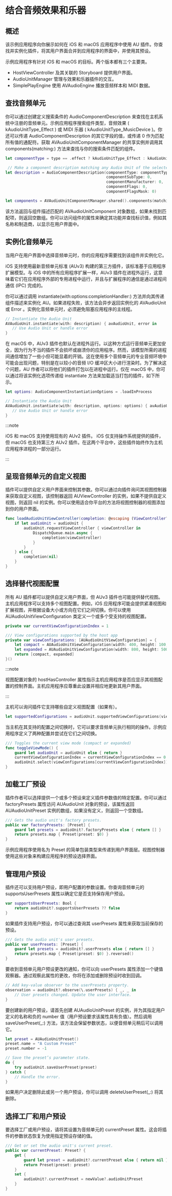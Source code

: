 # 结合音频效果和乐器

<ToBePolishedAfterTranslation />

<OriginalSource
  title="Incorporating audio effects and instruments"
  url="https://developer.apple.com/documentation/audiotoolbox/audio_unit_v3_plug-ins/incorporating_audio_effects_and_instruments"
  summary="通过托管音频单元 (AU) 插件，将自定义音频处理和 MIDI 乐器添加到你的应用程序中"
/>

## 概述

该示例应用程序向你展示如何在 iOS 和 macOS 应用程序中使用 AU 插件。你查找并实例化插件，将其用户界面合并到应用程序的界面中，并使用其预设。

示例应用程序有针对 iOS 和 macOS 的目标。两个版本都有三个主要类。

- HostViewController 及其关联的 Storyboard 提供用户界面。
- AudioUnitManager 管理与效果和乐器插件的交互。
- SimplePlayEngine 使用 AVAudioEngine 播放音频样本和 MIDI 数据。

## 查找音频单元

你可以通过创建定义搜索条件的 AudioComponentDescription 来查找在主机系统中注册的音频单元。示例应用程序搜索组件类型，音频效果 ( kAudioUnitType_Effect ) 或 MIDI 乐器 ( kAudioUnitType_MusicDevice )。你还可以传递 AudioComponentDescription 的其它字段的值，或传递 0 作为匹配所有值的通配符。获取 AVAudioUnitComponentManager 的共享实例并调用其 components(matching:) 方法来查找与你的搜索条件匹配的组件。

```swift
let componentType = type == .effect ? kAudioUnitType_Effect : kAudioUnitType_MusicDevice

 // Make a component description matching any Audio Unit of the selected component type.
let description = AudioComponentDescription(componentType: componentType,
                                            componentSubType: 0,
                                            componentManufacturer: 0,
                                            componentFlags: 0,
                                            componentFlagsMask: 0)

let components = AVAudioUnitComponentManager.shared().components(matching: description)
```

该方法返回与组件描述匹配的 AVAudioUnitComponent 对象数组，如果未找到匹配项，则返回空数组。你可以访问组件的属性来确定其功能并查找标识值，例如其名称和制造商，以显示在用户界面中。

## 实例化音频单元

当用户在用户界面中选择音频单元时，你的应用程序需要找到该组件并实例化它。

iOS 支持使用最新音频单元标准 (AUv3) 构建的第三方插件，该标准基于应用程序扩展模型。与 iOS 中的所有应用程序扩展一样，AUv3 插件在进程外运行，这意味着它们在应用程序外部的专用进程中运行，并且与扩展程序的通信是通过进程间通信 (IPC) 完成的。

你可以通过调用 instantiate(with:options:completionHandler:) 方法并向其传递组件描述来实例化 AU。如果进程失败，该方法会异步返回实例化的 AVAudioUnit 或 Error 。实例化音频单元时，必须避免阻塞应用程序的主线程。

```swift
// Instantiate the Audio Unit
AVAudioUnit.instantiate(with: description) { avAudioUnit, error in
   // Use Audio Unit or handle error
}
```

在 macOS 中，AUv3 插件也默认在进程外运行。以这种方式运行音频单元更加安全，因为行为不当的插件不会损坏或崩溃你的应用程序。然而，该模型所需的进程间通信增加了一些小但可能显着的开销。这在使用多个音频单元的专业音频环境中可能会出现问题，特别是在以较小的音频 I/O 缓冲区大小进行渲染时。为了解决这个问题，AU 作者可以将他们的插件打包以在进程中运行。仅在 macOS 中，你可以通过将该实例化选项传递给 instantiate 方法来加载适当打包的插件，如下所示。

```swift
let options: AudioComponentInstantiationOptions = .loadInProcess

// Instantiate the Audio Unit
AVAudioUnit.instantiate(with: description, options: options) { avAudioUnit, error in
   // Use Audio Unit or handle error
}
```

:::note

iOS 和 macOS 支持使用现有的 AUv2 插件。 iOS 仅支持操作系统提供的插件，但 macOS 也支持第三方 AUv2 插件。在这两个平台中，这些插件始终作为主机应用程序进程的一部分运行。

:::

## 呈现音频单元的自定义视图

插件可以提供自定义用户界面来控制其参数。你可以通过向插件询问其视图控制器来获取自定义视图，该控制器返回 AUViewController 的实例，如果不提供自定义视图，则返回 nil 的实例。你可以使用适合你平台的方法将视图控制器的视图添加到你的用户界面。

```swift
func loadAudioUnitViewController(completion: @escaping (ViewController?) -> Void) {
    if let audioUnit = audioUnit {
        audioUnit.requestViewController { viewController in
            DispatchQueue.main.async {
                completion(viewController)
            }
        }
    } else {
        completion(nil)
    }
}
```

## 选择替代视图配置

所有 AU 插件都可以提供自定义用户界面，但 AUv3 插件也可能提供替代视图。主机应用程序可以支持多个视图配置。例如，iOS 应用程序可能会提供紧凑视图和扩展视图，并根据设备大小或方向在它们之间切换。你可以使用 AUAudioUnitViewConfiguration 类定义一个或多个受支持的视图配置。

```swift
private var currentViewConfigurationIndex = 1

/// View configurations supported by the host app
private var viewConfigurations: [AUAudioUnitViewConfiguration] = {
    let compact = AUAudioUnitViewConfiguration(width: 400, height: 100, hostHasController: false)
    let expanded = AUAudioUnitViewConfiguration(width: 800, height: 500, hostHasController: false)
    return [compact, expanded]
}()
```

:::note

视图配置对象的 hostHasController 属性指示主机应用程序是否应显示其视图配置的控制界面。主机应用程序应尊重此设置并相应地更新其用户界面。

:::

主机可以询问插件它支持哪些自定义视图配置（如果有）。

```swift
let supportedConfigurations = audioUnit.supportedViewConfigurations(viewConfigurations)
```

当主机在其支持的配置之间切换时，它可以要求音频单元执行相同的操作。示例应用程序定义了两种配置并尝试在它们之间切换。

```swift
/// Toggles the current view mode (compact or expanded)
func toggleViewMode() {
    guard let audioUnit = audioUnit else { return }
    currentViewConfigurationIndex = currentViewConfigurationIndex == 0 ? 1 : 0
    audioUnit.select(viewConfigurations[currentViewConfigurationIndex])
}
```

## 加载工厂预设

插件作者可以选择提供一个或多个预设来定义插件参数值的特定配置。你可以通过 factoryPresets 属性访问 AUAudioUnit 对象的预设，该属性返回 AUAudioUnitPreset 实例的数组，如果没有定义，则返回一个空数组。

```swift
/// Gets the audio unit's factory presets.
public var factoryPresets: [Preset] {
    guard let presets = audioUnit?.factoryPresets else { return [] }
    return presets.map { Preset(preset: $0) }
}
```

示例应用程序使用名为 Preset 的简单包装类型来传递到用户界面层。视图控制器使用这些对象来构建应用程序的预设选择界面。

## 管理用户预设

插件还可以支持用户预设，即用户配置的参数设置。你查询音频单元的 supportsUserPresets 属性以确定它是否支持保存用户预设。

```swift
var supportsUserPresets: Bool {
    return audioUnit?.supportsUserPresets ?? false
}
```

如果插件支持用户预设，你可以通过查询其 userPresets 属性来获取当前保存的预设。

```swift
/// Gets the audio unit's user presets.
public var userPresets: [Preset] {
    guard let presets = audioUnit?.userPresets else { return [] }
    return presets.map { Preset(preset: $0) }.reversed()
}
```

要收到音频单元用户预设更改的通知，你可以向 userPresets 属性添加一个键值观察器。通过观察此属性的更改，你将在添加或删除预设时收到回调。

```swift
// Add key-value observer to the userPresets property.
observation = audioUnit?.observe(\.userPresets) { _, _ in
    // User presets changed. Update the user interface.
}
```

要创建新的用户预设，请首先创建 AUAudioUnitPreset 的实例，并为其指定用户定义的名称和负的 number 值（用户预设要求该属性具有负值）。然后调用 saveUserPreset(\_:) 方法，该方法会保留参数状态，以便音频单元稍后可以调用它。

```swift
let preset = AUAudioUnitPreset()
preset.name = "A Custom Preset"
preset.number = -1

// Save the preset’s parameter state.
do {
    try audioUnit.saveUserPreset(preset)
} catch {
    // Handle the error.
}
```

如果用户决定删除此或另一个用户预设，你可以调用 deleteUserPreset(\_:) 将其删除。

## 选择工厂和用户预设

要选择工厂或用户预设，请将其设置为音频单元的 currentPreset 属性。这会将插件的参数状态恢复为使用指定预设存储的值。

```swift
/// Get or set the audio unit's current preset.
public var currentPreset: Preset? {
    get {
        guard let preset = audioUnit?.currentPreset else { return nil }
        return Preset(preset: preset)
    }
    set {
        audioUnit?.currentPreset = newValue?.audioUnitPreset
    }
}
```
